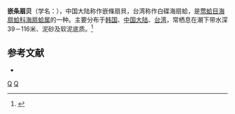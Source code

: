 {{noteTA
|T=zh-cn:嵌条扇贝; zh-tw:白碟海扇蛤;
|1=zh-cn:嵌条扇贝; zh-tw:白碟海扇蛤;
}}
{{Speciesbox
| taxon = Pecten albicans
| image = Pectinidae - Pecten albicans.JPG
| image_caption = 來自日本的嵌条扇贝，[[米蘭自然歷史博物館|米蘭自然歷史博物館]]
| binomial_authority = Schröter, 1802
| synonyms = 
* ''Ostrea albicans'' Schröter, 1802
* ''Pallium albicans'' Schröter, 1802
* ''Pecten laqueatus'' G.B. Sowerby II, 1842
* ''Plicatula laqueatus'' G.B. Sowerby II, 1842
* ''Plicatula naganumana'' Yokoyama, 1920
}}
'''嵌条扇贝'''（学名：''{{lang|la|Pecten albicans}}''），中国大陆称作嵌條扇貝，台湾称作白碟海扇蛤，是[[莺蛤目|莺蛤目]][[海扇蛤科|海扇蛤科]][[海扇蛤属|海扇蛤属]]的一种。主要分布于[[韩国|韩国]]、[[中国大陆|中国大陆]]、[[台湾|台湾]]，常栖息在潮下带水深39－116米、泥砂及软泥底质。<ref>{{cite web|url=http://shell.sinica.edu.tw/chinese/shellbase_detail.php?science_no=2316|title=国际贝库：嵌条扇贝|publisher=台湾贝类资料库|accessdate=2009-08-11|archive-date=2016-10-10|archive-url=https://web.archive.org/web/20161010040407/http://shell.sinica.edu.tw/chinese/shellbase_detail.php?science_no=2316|dead-url=no}}</ref>

== 参考文献 ==
{{reflist|2}}
{{refbegin}}
* {{TaiBNET| zh=白碟海扇蛤 | id=313499 | binomial=Pecten albicans | authority=Schroter, 1802 | var= | accessdate=2013-01-24}}
{{refend}}

{{Taxonbar|from=Q3658928}}

[[Category:海扇蛤属|Q]]
[[Category:_1802年描述的动物|Q]]